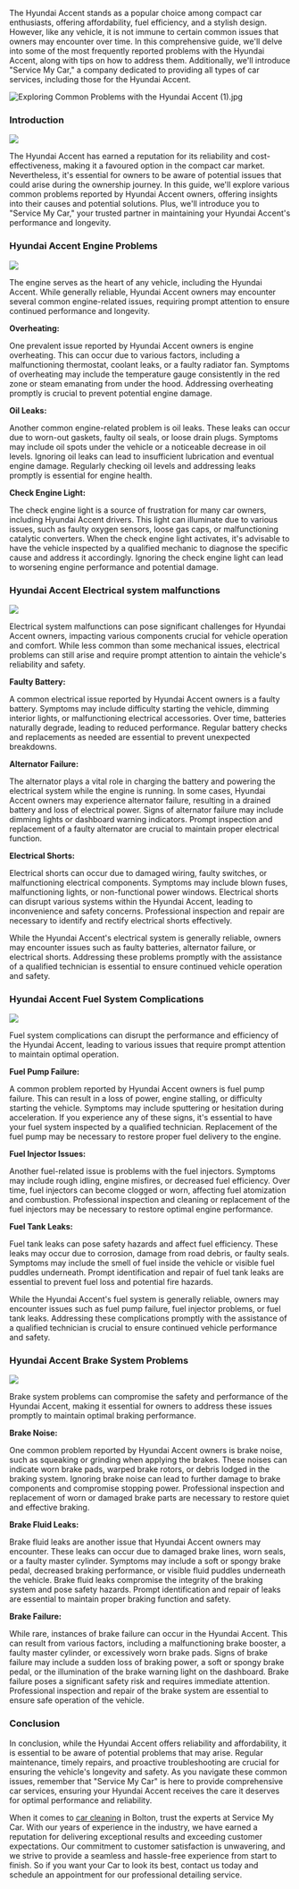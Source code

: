 The Hyundai Accent stands as a popular choice among compact car enthusiasts, offering affordability, fuel efficiency, and a stylish design. However, like any vehicle, it is not immune to certain common issues that owners may encounter over time. In this comprehensive guide, we'll delve into some of the most frequently reported problems with the Hyundai Accent, along with tips on how to address them. Additionally, we'll introduce "Service My Car," a company dedicated to providing all types of car services, including those for the Hyundai Accent.

![Exploring Common Problems with the Hyundai Accent (1).jpg](blob:https://mail.google.com/08cb7470-f741-425c-813e-213afd7b3253)

### **Introduction**

![](https://lh7-us.googleusercontent.com/QOyHvyJPcUQo_bdoYU-rvU6kZBsZLG3atjWxJpkI7_TCWDBG4cmFH8KJS5GhFwn_laCFdgULLayl8JbakqKNIkxAHP1CWIJsYb3GVKXQ4JnYBXu2qBc-y_pL1dXdi28g3cS61Ai29V6zL0rzaX66fZg)

The Hyundai Accent has earned a reputation for its reliability and cost-effectiveness, making it a favoured option in the compact car market. Nevertheless, it's essential for owners to be aware of potential issues that could arise during the ownership journey. In this guide, we'll explore various common problems reported by Hyundai Accent owners, offering insights into their causes and potential solutions. Plus, we'll introduce you to "Service My Car," your trusted partner in maintaining your Hyundai Accent's performance and longevity.

### **Hyundai Accent Engine Problems**

![](https://lh7-us.googleusercontent.com/k3jALkiEv9-gJBrp7t5KdiQ1Yeeeked6ciS6-40t61WPS3BRPfT6a50811I8sR_LTlXzAbPOsFBjwwoUKYEj2F8e9OAPLUE6Zn8fWqjkZbFhpyswLLFmDO6Wngk-QiR13vj5pdyJK6KaIRH52jrr7QE)

The engine serves as the heart of any vehicle, including the Hyundai Accent. While generally reliable, Hyundai Accent owners may encounter several common engine-related issues, requiring prompt attention to ensure continued performance and longevity.

 **Overheating:**

 One prevalent issue reported by Hyundai Accent owners is engine overheating. This can occur due to various factors, including a malfunctioning thermostat, coolant leaks, or a faulty radiator fan. Symptoms of overheating may include the temperature gauge consistently in the red zone or steam emanating from under the hood. Addressing overheating promptly is crucial to prevent potential engine damage. 

**Oil Leaks:** 

Another common engine-related problem is oil leaks. These leaks can occur due to worn-out gaskets, faulty oil seals, or loose drain plugs. Symptoms may include oil spots under the vehicle or a noticeable decrease in oil levels. Ignoring oil leaks can lead to insufficient lubrication and eventual engine damage. Regularly checking oil levels and addressing leaks promptly is essential for engine health.

**Check Engine Light:**

The check engine light is a source of frustration for many car owners, including Hyundai Accent drivers. This light can illuminate due to various issues, such as faulty oxygen sensors, loose gas caps, or malfunctioning catalytic converters. When the check engine light activates, it's advisable to have the vehicle inspected by a qualified mechanic to diagnose the specific cause and address it accordingly. Ignoring the check engine light can lead to worsening engine performance and potential damage.

### **Hyundai Accent Electrical system malfunctions**

![](https://lh7-us.googleusercontent.com/FiPlY1fvHVPKVSWRrMYj4QGSx4DGMsBpOllM0rcBGYVYJtXRr5haEGmZLCxKhiNAiewTiE9kJkx7Z3DPOz1IqBMBVqV7S0kPjOTkQ94iTyypIiEXziFVzXLVOvqju8Rt1VeSeDGND0nNeTlDLuVbw7w)

Electrical system malfunctions can pose significant challenges for Hyundai Accent owners, impacting various components crucial for vehicle operation and comfort. While less common than some mechanical issues, electrical problems can still arise and require prompt attention to aintain the vehicle's reliability and safety.

**Faulty Battery:**

A common electrical issue reported by Hyundai Accent owners is a faulty battery. Symptoms may include difficulty starting the vehicle, dimming interior lights, or malfunctioning electrical accessories. Over time, batteries naturally degrade, leading to reduced performance. Regular battery checks and replacements as needed are essential to prevent unexpected breakdowns.

**Alternator Failure:**

The alternator plays a vital role in charging the battery and powering the electrical system while the engine is running. In some cases, Hyundai Accent owners may experience alternator failure, resulting in a drained battery and loss of electrical power. Signs of alternator failure may include dimming lights or dashboard warning indicators. Prompt inspection and replacement of a faulty alternator are crucial to maintain proper electrical function.

**Electrical Shorts:**

Electrical shorts can occur due to damaged wiring, faulty switches, or malfunctioning electrical components. Symptoms may include blown fuses, malfunctioning lights, or non-functional power windows. Electrical shorts can disrupt various systems within the Hyundai Accent, leading to inconvenience and safety concerns. Professional inspection and repair are necessary to identify and rectify electrical shorts effectively.

While the Hyundai Accent's electrical system is generally reliable, owners may encounter issues such as faulty batteries, alternator failure, or electrical shorts. Addressing these problems promptly with the assistance of a qualified technician is essential to ensure continued vehicle operation and safety.

### **Hyundai Accent Fuel System Complications**

![](https://lh7-us.googleusercontent.com/CfAy-8fdAb4jp35x80LOVL943xGmb1GkwiHtkVIRC5GyNsP8I0XBZS5GxA_XNuCuNUGJo6vkoJz9I79vVe34rZkB6lUu8PV-0TJKXP2EFYLUdHLoQb5m0OenOMNFpYjgdNvgJVTAAtLJ5n27yR_2RRY)

Fuel system complications can disrupt the performance and efficiency of the Hyundai Accent, leading to various issues that require prompt attention to maintain optimal operation.

**Fuel Pump Failure:**

A common problem reported by Hyundai Accent owners is fuel pump failure. This can result in a loss of power, engine stalling, or difficulty starting the vehicle. Symptoms may include sputtering or hesitation during acceleration. If you experience any of these signs, it's essential to have your fuel system inspected by a qualified technician. Replacement of the fuel pump may be necessary to restore proper fuel delivery to the engine.

**Fuel Injector Issues:**

Another fuel-related issue is problems with the fuel injectors. Symptoms may include rough idling, engine misfires, or decreased fuel efficiency. Over time, fuel injectors can become clogged or worn, affecting fuel atomization and combustion. Professional inspection and cleaning or replacement of the fuel injectors may be necessary to restore optimal engine performance.

**Fuel Tank Leaks:**

Fuel tank leaks can pose safety hazards and affect fuel efficiency. These leaks may occur due to corrosion, damage from road debris, or faulty seals. Symptoms may include the smell of fuel inside the vehicle or visible fuel puddles underneath. Prompt identification and repair of fuel tank leaks are essential to prevent fuel loss and potential fire hazards.

While the Hyundai Accent's fuel system is generally reliable, owners may encounter issues such as fuel pump failure, fuel injector problems, or fuel tank leaks. Addressing these complications promptly with the assistance of a qualified technician is crucial to ensure continued vehicle performance and safety.

### **Hyundai Accent Brake System Problems**

![](https://lh7-us.googleusercontent.com/3Jr9TT4vX-Kfhsnz9FZbFeaevPJnsHzTOwwM8WhvhVQi1ObPvp32iisi2G6l8vjwChUz7Sgx2VAWGWYgM_5tqCF-tXZh27SEJSX4wPHi7feVxqkd7WRE7l6Jg0bvLknNg5mqk-gSvuXFjnDjcdX9alM)

Brake system problems can compromise the safety and performance of the Hyundai Accent, making it essential for owners to address these issues promptly to maintain optimal braking performance.

**Brake Noise:**

One common problem reported by Hyundai Accent owners is brake noise, such as squeaking or grinding when applying the brakes. These noises can indicate worn brake pads, warped brake rotors, or debris lodged in the braking system. Ignoring brake noise can lead to further damage to brake components and compromise stopping power. Professional inspection and replacement of worn or damaged brake parts are necessary to restore quiet and effective braking.

**Brake Fluid Leaks:**

Brake fluid leaks are another issue that Hyundai Accent owners may encounter. These leaks can occur due to damaged brake lines, worn seals, or a faulty master cylinder. Symptoms may include a soft or spongy brake pedal, decreased braking performance, or visible fluid puddles underneath the vehicle. Brake fluid leaks compromise the integrity of the braking system and pose safety hazards. Prompt identification and repair of leaks are essential to maintain proper braking function and safety.

**Brake Failure:**

While rare, instances of brake failure can occur in the Hyundai Accent. This can result from various factors, including a malfunctioning brake booster, a faulty master cylinder, or excessively worn brake pads. Signs of brake failure may include a sudden loss of braking power, a soft or spongy brake pedal, or the illumination of the brake warning light on the dashboard. Brake failure poses a significant safety risk and requires immediate attention. Professional inspection and repair of the brake system are essential to ensure safe operation of the vehicle.

### **Conclusion**

In conclusion, while the Hyundai Accent offers reliability and affordability, it is essential to be aware of potential problems that may arise. Regular maintenance, timely repairs, and proactive troubleshooting are crucial for ensuring the vehicle's longevity and safety. As you navigate these common issues, remember that "Service My Car" is here to provide comprehensive car services, ensuring your Hyundai Accent receives the care it deserves for optimal performance and reliability.

When it comes to [car cleaning](https://servicemycar.com/uk/services/car-detailing-bolton) in Bolton, trust the experts at Service My Car. With our years of experience in the industry, we have earned a reputation for delivering exceptional results and exceeding customer expectations. Our commitment to customer satisfaction is unwavering, and we strive to provide a seamless and hassle-free experience from start to finish. So if you want your Car to look its best, contact us today and schedule an appointment for our professional detailing service.


